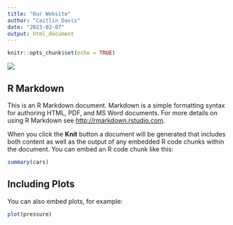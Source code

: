 ```yaml
---
title: "Our Website"
author: "Caitlin Davis"
date: "2023-02-07"
output: html_document
---
```


```r
knitr::opts_chunk$set(echo = TRUE)
```
![](https://www.australiangeographic.com.au/wp-content/uploads/2018/10/falconets.jpg)

## R Markdown

This is an R Markdown document. Markdown is a simple formatting syntax for authoring HTML, PDF, and MS Word documents. For more details on using R Markdown see <http://rmarkdown.rstudio.com>.

When you click the **Knit** button a document will be generated that includes both content as well as the output of any embedded R code chunks within the document. You can embed an R code chunk like this:

```r
summary(cars)
```

## Including Plots

You can also embed plots, for example:

```r
plot(pressure)
```